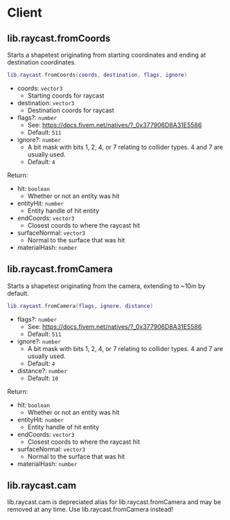 
# Client

## lib.raycast.fromCoords

Starts a shapetest originating from starting coordinates and ending at destination coordinates.

```lua copy
lib.raycast.fromCoords(coords, destination, flags, ignore)
```

- coords: `vector3`
  - Starting coords for raycast
- destination: `vector3`
  - Destination coords for raycast
- flags?: `number`
  - See: https://docs.fivem.net/natives/?_0x377906D8A31E5586
  - Default: `511`
- ignore?: `number`
  - A bit mask with bits 1, 2, 4, or 7 relating to collider types. 4 and 7 are usually used.
  - Default: `4`

Return:

- hit: `boolean`
  - Whether or not an entity was hit
- entityHit: `number`
  - Entity handle of hit entity
- endCoords: `vector3`
  - Closest coords to where the raycast hit
- surfaceNormal: `vector3`
  - Normal to the surface that was hit
- materialHash: `number`

## lib.raycast.fromCamera

Starts a shapetest originating from the camera, extending to ~10m by default.

```lua copy
lib.raycast.fromCamera(flags, ignore, distance)
```

- flags?: `number`
  - See: https://docs.fivem.net/natives/?_0x377906D8A31E5586
  - Default: `511`
- ignore?: `number`
  - A bit mask with bits 1, 2, 4, or 7 relating to collider types. 4 and 7 are usually used.
  - Default: `4`
- distance?: `number`
  - Default: `10`

Return:

- hit: `boolean`
  - Whether or not an entity was hit
- entityHit: `number`
  - Entity handle of hit entity
- endCoords: `vector3`
  - Closest coords to where the raycast hit
- surfaceNormal: `vector3`
  - Normal to the surface that was hit
- materialHash: `number`

## lib.raycast.cam

<Callout type="warning">lib.raycast.cam is depreciated alias for lib.raycast.fromCamera and may be removed at any time. Use lib.raycast.fromCamera instead!</Callout>
